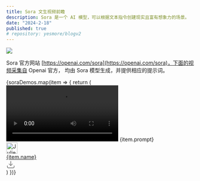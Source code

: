 ---
title: Sora 文生视频前瞻
description: Sora 是一个 AI 模型，可以根据文本指令创建现实且富有想象力的场景。
date: "2024-2-18"
published: true
# repository: yesmore/blogv2
---

![](/article/sora.jpg)

Sora 官方网站 [https://openai.com/sora](https://openai.com/sora)，下面的视频采集自 Openai 官方，
均由 Sora 模型生成，并提供相应的提示词。


<div className="grid grid-cols-1 sm:grid-cols-1 md:grid-cols-2 lg:grid-cols-2 gap-2 justify-items-stretch w-full" >
  {soraDemos.map(item => {
    return (
      <div className="px-2 py-2" key={item.id}>
        <video className="w-full rounded my-3" controls>
          <source
            src={item.video_src}
            type="video/mp4"
          />
          Your browser does not support the video tag.
        </video>
        <span
          className="flex-col text-slate-500 line-clamp-4 hover:line-clamp-none"
        >
          {item.prompt}
        </span>
        <div className="flex flex-row justify-between h-10">
          <a
            target="_blank"
            className="flex flex-row items-center space-x-2"
            href={item.twitter}
            ><img
              alt="Julie W. Design"
              loading="lazy"
              width="30"
              height="30"
              decoding="async"
              data-nimg="1"
              className="rounded-full"
              src={item.avatar}
            />
            <div className="text-sm">{item.name}</div>
          </a>
          <a href={item.video_src}>
          <svg
            xmlns="http://www.w3.org/2000/svg"
            width="24"
            height="24"
            viewBox="0 0 24 24"
            fill="none"
            stroke="currentColor"
            strokeWidth="2"
            strokeLinecap="round"
            strokeLinejoin="round"
            className="hover:cursor-pointer custom-cursor-on-hover"
          >
            <path d="M21 15v4a2 2 0 0 1-2 2H5a2 2 0 0 1-2-2v-4"></path>
            <polyline points="7 10 12 15 17 10"></polyline>
            <line x1="12" y1="15" x2="12" y2="3"></line>
          </svg>
          </a>
        </div>
      </div>
    )
  })}
</div>